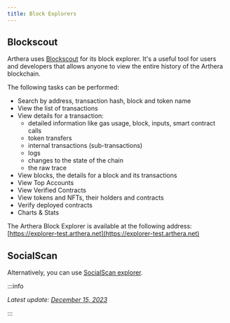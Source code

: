 ```yaml
---
title: Block Explorers
---
```


## Blockscout

Arthera uses [Blockscout](https://www.blockscout.com/) for its block explorer. It's a useful tool for users and developers that allows anyone to view the entire history of the Arthera blockchain.

The following tasks can be performed:

- Search by address, transaction hash, block and token name
- View the list of transactions
- View details for a transaction:
  - detailed information like gas usage, block, inputs, smart contract calls
  - token transfers
  - internal transactions (sub-transactions)
  - logs
  - changes to the state of the chain
  - the raw trace
- View blocks, the details for a block and its transactions
- View Top Accounts
- View Verified Contracts
- View tokens and NFTs, their holders and contracts
- Verify deployed contracts
- Charts & Stats

The Arthera Block Explorer is available at the following address: [https://explorer-test.arthera.net](https://explorer-test.arthera.net)

## SocialScan

Alternatively, you can use [SocialScan explorer](https://arthera-testnet.socialscan.io).

:::info

_Latest update: [December 15, 2023](https://github.com/artheranet/arthera-docs)_

:::
